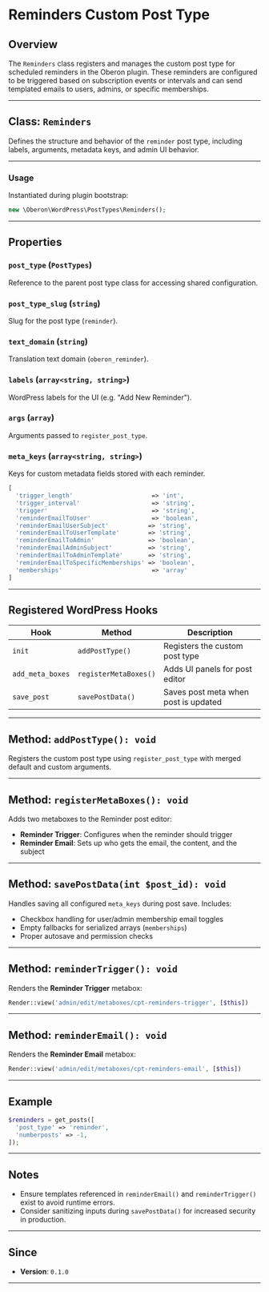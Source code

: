 # Reminders Custom Post Type

## Overview

The `Reminders` class registers and manages the custom post type for scheduled reminders in the Oberon plugin. These reminders are configured to be triggered based on subscription events or intervals and can send templated emails to users, admins, or specific memberships.

---

## Class: `Reminders`

Defines the structure and behavior of the `reminder` post type, including labels, arguments, metadata keys, and admin UI behavior.

---

### Usage

Instantiated during plugin bootstrap:

```php
new \Oberon\WordPress\PostTypes\Reminders();
```

---

## Properties

### `post_type` (`PostTypes`)

Reference to the parent post type class for accessing shared configuration.

### `post_type_slug` (`string`)

Slug for the post type (`reminder`).

### `text_domain` (`string`)

Translation text domain (`oberon_reminder`).

### `labels` (`array<string, string>`)

WordPress labels for the UI (e.g. "Add New Reminder").

### `args` (`array`)

Arguments passed to `register_post_type`.

### `meta_keys` (`array<string, string>`)

Keys for custom metadata fields stored with each reminder.

```php
[
  'trigger_length'                      => 'int',
  'trigger_interval'                    => 'string',
  'trigger'                             => 'string',
  'reminderEmailToUser'                 => 'boolean',
  'reminderEmailUserSubject'           => 'string',
  'reminderEmailToUserTemplate'        => 'string',
  'reminderEmailToAdmin'               => 'boolean',
  'reminderEmailAdminSubject'          => 'string',
  'reminderEmailToAdminTemplate'       => 'string',
  'reminderEmailToSpecificMemberships' => 'boolean',
  'memberships'                         => 'array'
]
```

---

## Registered WordPress Hooks

| Hook             | Method                | Description                          |
| ---------------- | --------------------- | ------------------------------------ |
| `init`           | `addPostType()`       | Registers the custom post type       |
| `add_meta_boxes` | `registerMetaBoxes()` | Adds UI panels for post editor       |
| `save_post`      | `savePostData()`      | Saves post meta when post is updated |

---

## Method: `addPostType(): void`

Registers the custom post type using `register_post_type` with merged default and custom arguments.

---

## Method: `registerMetaBoxes(): void`

Adds two metaboxes to the Reminder post editor:

-   **Reminder Trigger**: Configures when the reminder should trigger
-   **Reminder Email**: Sets up who gets the email, the content, and the subject

---

## Method: `savePostData(int $post_id): void`

Handles saving all configured `meta_keys` during post save. Includes:

-   Checkbox handling for user/admin membership email toggles
-   Empty fallbacks for serialized arrays (`memberships`)
-   Proper autosave and permission checks

---

## Method: `reminderTrigger(): void`

Renders the **Reminder Trigger** metabox:

```php
Render::view('admin/edit/metaboxes/cpt-reminders-trigger', [$this])
```

---

## Method: `reminderEmail(): void`

Renders the **Reminder Email** metabox:

```php
Render::view('admin/edit/metaboxes/cpt-reminders-email', [$this])
```

---

## Example

```php
$reminders = get_posts([
  'post_type' => 'reminder',
  'numberposts' => -1,
]);
```

---

## Notes

-   Ensure templates referenced in `reminderEmail()` and `reminderTrigger()` exist to avoid runtime errors.
-   Consider sanitizing inputs during `savePostData()` for increased security in production.

---

## Since

-   **Version**: `0.1.0`

---
